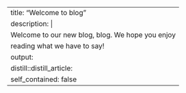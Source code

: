 ---
title: "Welcome to blog"
description: |
  Welcome to our new blog, blog. We hope you enjoy 
  reading what we have to say!
output:
  distill::distill_article:
    self_contained: false
---